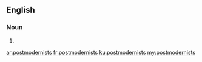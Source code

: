 ==English==

===Noun===
{{head|en|plural}}

# {{plural of|postmodernist|lang=en|nocat=1}}

[[ar:postmodernists]]
[[fr:postmodernists]]
[[ku:postmodernists]]
[[my:postmodernists]]